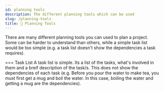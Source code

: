 ```yaml
---
id: planning tools
description: The different planning tools which can be used
slug: /planning-tools
title: 🧰 Planning Tools
---
```



There are many different planning tools you can used to plan a project. Some can be harder to understand than others, while a simple task list would be too simple (e.g. a task list doesn't show the dependencies a task requires).

=== Task List
A task list is simple. Its a list of the tasks, what's involved in them and a breif description of the task/s. This does not show the dependencies of each task (e.g. Before you pour the water to make tea, you must first get a mug and boil the water. In this case, boiling the water and getting a mug are the dependencies).
